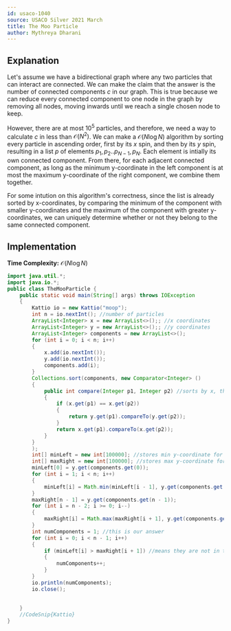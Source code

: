 ```yaml
---
id: usaco-1040
source: USACO Silver 2021 March
title: The Moo Particle
author: Mythreya Dharani
---
```

## Explanation
Let's assume we have a bidirectional graph where any two particles that can interact are connected. 
We can make the claim that the answer is the number of connected components $c$ in our graph. 
This is true because we can reduce every connected component to one node in the graph by removing all nodes, moving inwards until we reach a single chosen node to keep.

However, there are at most $10^5$ particles, and therefore, we need a way to calculate $c$ in less than $\mathcal{O}(N^2)$. 
We can make a $\mathcal{O}(N \log N)$ algorithm by sorting every particle in ascending order, first by its $x$ spin, and then by its $y$ spin, resulting in a list $p$ of elements $p_1, p_2..p_{N-1}, p_{N}$.
Each element is intially its own connected component. From there, for each adjacent connected component, as long as the minimum y-coordinate in the left component is at most the maximum y-coordinate of the right component, we combine them together.

For some intution on this algorithm's correctness, since the list is already sorted by x-coordinates, by comparing the minimum of the component with smaller y-coordinates and the maximum of the component with greater y-coordinates, we can uniquely determine whether or not they belong to the same connected component.
## Implementation

**Time Complexity:** $\mathcal{O}(N \log N)$

<LanguageSection>
	
<JavaSection>
	
```java
import java.util.*;
import java.io.*;
public class TheMooParticle {
	public static void main(String[] args) throws IOException
	{
		Kattio io = new Kattio("moop");
		int n = io.nextInt(); //number of particles
		ArrayList<Integer> x = new ArrayList<>();; //x coordinates
		ArrayList<Integer> y = new ArrayList<>();; //y coordinates
		ArrayList<Integer> components = new ArrayList<>();
		for (int i = 0; i < n; i++)
		{
			x.add(io.nextInt());
			y.add(io.nextInt());
			components.add(i);
		}
		Collections.sort(components, new Comparator<Integer> ()
		{         
			public int compare(Integer p1, Integer p2) //sorts by x, then y
			{
				if (x.get(p1) == x.get(p2))
				{
					return y.get(p1).compareTo(y.get(p2));
				}
				return x.get(p1).compareTo(x.get(p2));
			}
		}
		);
		int[] minLeft = new int[100000]; //stores min y-coordinate for left comp
		int[] maxRight = new int[100000]; //stores max y-coordinate for right comp
		minLeft[0] = y.get(components.get(0));
		for (int i = 1; i < n; i++)
		{
			minLeft[i] = Math.min(minLeft[i - 1], y.get(components.get(i))); //calculates minLeft using prefix mins
		}
		maxRight[n - 1] = y.get(components.get(n - 1));
		for (int i = n - 2; i >= 0; i--)
		{
			maxRight[i] = Math.max(maxRight[i + 1], y.get(components.get(i))); //calculates maxRight using suffix maxs
		}
		int numComponents = 1; //this is our answer
		for (int i = 0; i < n - 1; i++)
		{
			if (minLeft[i] > maxRight[i + 1]) //means they are not in the same component
			{
				numComponents++;
			}
		}
		io.println(numComponents);
		io.close();
		
		
	}
	//CodeSnip{Kattio}
}
```
	
</JavaSection>

</LanguageSection>
